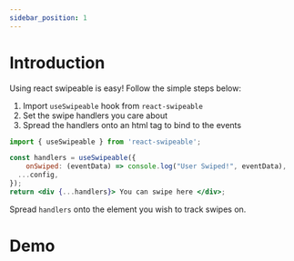 ```yaml
---
sidebar_position: 1
---
```


# Introduction

Using react swipeable is easy! Follow the simple steps below:

1. Import `useSwipeable` hook from `react-swipeable`
2. Set the swipe handlers you care about
3. Spread the handlers onto an html tag to bind to the events

```jsx
import { useSwipeable } from 'react-swipeable';

const handlers = useSwipeable({
    onSwiped: (eventData) => console.log("User Swiped!", eventData),
  ...config,
});
return <div {...handlers}> You can swipe here </div>;
```

Spread `handlers` onto the element you wish to track swipes on.

# Demo



<Simple />